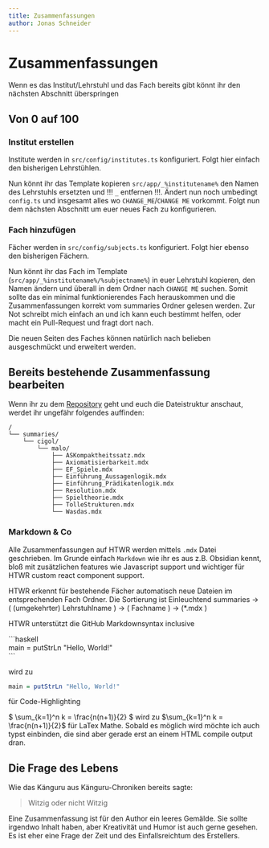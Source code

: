 ```yaml
---
title: Zusammenfassungen
author: Jonas Schneider
---
```


# Zusammenfassungen

Wenn es das Institut/Lehrstuhl und das Fach bereits gibt könnt ihr den nächsten Abschnitt überspringen

## Von 0 auf 100 

### Institut erstellen

Institute werden in `src/config/institutes.ts` konfiguriert. Folgt hier einfach den bisherigen Lehrstühlen.

Nun könnt ihr das Template kopieren `src/app/_%institutename%` den Namen des Lehrstuhls ersetzten und !!! `_` entfernen !!!. Ändert nun noch umbedingt `config.ts` und insgesamt alles wo `CHANGE_ME`/`CHANGE ME` vorkommt. Folgt nun dem nächsten Abschnitt um euer neues Fach zu konfigurieren.

### Fach hinzufügen

Fächer werden in `src/config/subjects.ts` konfiguriert. Folgt hier ebenso den bisherigen Fächern. 

Nun könnt ihr das Fach im Template (`src/app/_%institutename%/%subjectname%`) in euer Lehrstuhl kopieren, den Namen ändern und überall in dem Ordner nach `CHANGE ME` suchen. Somit sollte das ein minimal funktionierendes Fach herauskommen und die Zusammenfassungen korrekt vom summaries Ordner gelesen werden. Zur Not schreibt mich einfach an und ich kann euch bestimmt helfen, oder macht ein Pull-Request und fragt dort nach.

Die neuen Seiten des Faches können natürlich nach belieben ausgeschmückt und erweitert werden.

## Bereits bestehende Zusammenfassung bearbeiten

Wenn ihr zu dem [Repository](https://github.com/htwr-aachen/htwr-aachen.de) geht und euch die Dateistruktur anschaut, werdet ihr ungefähr folgendes auffinden:

<div className="not-prose">

```
/
└── summaries/
    └── cigol/
        └── malo/
            ├── ASKompaktheitssatz.mdx
            ├── Axiomatisierbarkeit.mdx
            ├── EF_Spiele.mdx
            ├── Einführung_Aussagenlogik.mdx
            ├── Einführung_Prädikatenlogik.mdx
            ├── Resolution.mdx
            ├── Spieltheorie.mdx
            ├── TolleStrukturen.mdx
            └── Wasdas.mdx
```

</div>

### Markdown & Co

Alle Zusammenfassungen auf HTWR werden mittels `.mdx` Datei geschrieben. Im Grunde einfach `Markdown` wie ihr es aus z.B. Obsidian kennt,
bloß mit zusätzlichen features wie Javascript support und wichtiger für HTWR custom react component support.

HTWR erkennt für bestehende Fächer automatisch neue Dateien im entsprechenden Fach Ordner.
Die Sortierung ist Einleuchtend summaries -> ( (umgekehrter) Lehrstuhlname ) -> ( Fachname ) -> (\*.mdx )

HTWR unterstützt die GitHub Markdownsyntax inclusive

\`\`\`haskell \
main = putStrLn "Hello, World!" \
\`\`\`

wird zu

```haskell
main = putStrLn "Hello, World!"
```

für Code-Highlighting

\$ \sum\_\{k=1\}^n k = \frac\{n(n+1)\}\{2\} \$ wird zu $\sum_{k=1}^n k = \frac{n(n+1)}{2}$
für LaTex Mathe. Sobald es möglich wird möchte ich auch typst einbinden, die sind aber gerade erst an einem HTML compile output dran.

## Die Frage des Lebens

Wie das Känguru aus Känguru-Chroniken bereits sagte:

> Witzig oder nicht Witzig

Eine Zusammenfassung ist für den Author ein leeres Gemälde. Sie sollte irgendwo Inhalt haben, aber Kreativität und Humor ist auch gerne gesehen. Es ist eher eine Frage der Zeit und des Einfallsreichtum des Erstellers.

